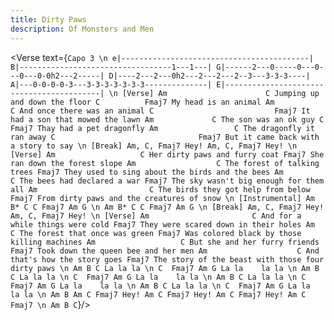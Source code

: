 ```yaml
---
title: Dirty Paws
description: Of Monsters and Men
---
```



<Verse text={`
Capo 3
\n
e|------------------------------------------|
B|----------------------------------1---1---|
G|------2---0-----0---0---0---0-0h2---2-----|
D|----2---2---0h2---2---2---2--3---3-3-3----|
A|---0-0-0-0-3---3-3-3-3-3-3-3--------------|
E|------------------------------------------|
\n
[Verse]
Am                      C
Jumping up and down the floor
   C          Fmaj7
My head is an animal
    Am                    C
And once there was an animal
C                           Fmaj7
It had a son that mowed the lawn
    Am             C
The son was an ok guy
C                    Fmaj7
Thay had a pet dragonfly
    Am                 C
The dragonfly it ran away
C                                Fmaj7
But it came back with a story to say
\n
[Break]
Am, C, Fmaj7
Hey!
Am, C, Fmaj7
Hey!
\n
[Verse]
    Am                   C
Her dirty paws and furry coat
                        Fmaj7
She ran down the forest slope
    Am                  C
The forest of talking trees
                                          Fmaj7
They used to sing about the birds and the bees
    Am                  C
The bees had declared a war
                                   Fmaj7
The sky wasn't big enough for them all
    Am                         C
The birds they got help from below
                                     Fmaj7
From dirty paws and the creatures of snow
\n
[Instrumental]
Am B* C
C Fmaj7 Am G
\n
Am B* C
C Fmaj7 Am G
\n
[Break]
Am, C, Fmaj7
Hey!
Am, C, Fmaj7
Hey!
\n
[Verse]
    Am                       C
And for a while things were cold
                               Fmaj7
They were scared down in their holes
    Am                   C
The forest that once was green
                                     Fmaj7
Was colored black by those killing machines
    Am                   C
But she and her furry friends
                                Fmaj7
Took down the queen bee and her men
    Am                    C
And that's how the story goes
                                             Fmaj7
The story of the beast with those four dirty paws
\n
Am B C
La la la
\n
C  Fmaj7 Am G
La la    la la
\n
Am B C
La la la
\n
C  Fmaj7 Am G
La la    la la
\n
Am B C
La la la
\n
C  Fmaj7 Am G
La la    la la
\n
Am B C
La la la
\n
C  Fmaj7 Am G
La la    la la
\n
Am B Am C Fmaj7
Hey!
Am C Fmaj7
Hey!
Am C Fmaj7
Hey!
Am C Fmaj7
\n
Am B C
`}/>
